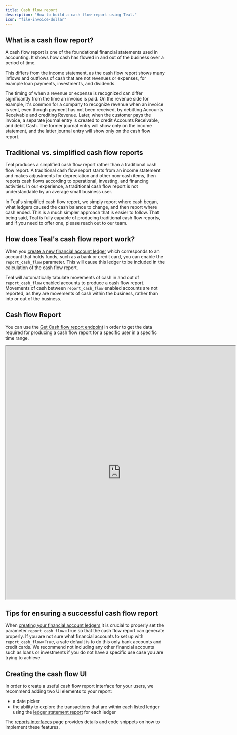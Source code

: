 ```yaml
---
title: Cash flow report
description: "How to build a cash flow report using Teal."
icon: "file-invoice-dollar"
---
```


## What is a cash flow report?

A cash flow report is one of the foundational financial statements used in accounting. It shows how cash has flowed in and out of the business over a period of time.

This differs from the income statement, as the cash flow report shows many inflows and outflows of cash that are not revenues or expenses, for example loan payments, investments, and dividends.

The timing of when a revenue or expense is recognized can differ significantly from the time an invoice is paid. On the revenue side for example, it's common for a company to recognize revenue when an invoice is sent, even though payment has not been received, by debitting Accounts Receivable and crediting Revenue. Later, when the customer pays the invoice, a separate journal entry is created to credit Accounts Receivable, and debit Cash. The former journal entry will show only on the income statement, and the latter journal entry will show only on the cash flow report.

## Traditional vs. simplified cash flow reports

Teal produces a simplified cash flow report rather than a traditional cash flow report. A traditional cash flow report starts from an income statement and makes adjustments for depreciation and other non-cash items, then reports cash flows according to operational, investing, and financing activities. In our experience, a traditional cash flow report is not understandable by an average small business user.

In Teal's simplified cash flow report, we simply report where cash began, what ledgers caused the cash balance to change, and then report where cash ended. This is a much simpler approach that is easier to follow. That being said, Teal is fully capable of producing traditional cash flow reports, and if you need to offer one, please reach out to our team.

## How does Teal's cash flow report work?

When you [create a new financial account ledger](/accounting_package/platform_gl/transactions/create_ledger) which corresponds to an account that holds funds, 
such as a bank or credit card, you can enable the `report_cash_flow` parameter. 
This will cause this ledger to be included in the calculation of the cash flow report.

Teal will automatically tabulate movements of cash in and out of `report_cash_flow` enabled accounts to produce a cash flow report. 
Movements of cash between `report_cash_flow` enabled accounts are not reported, as they are movements of cash within the business, 
rather than into or out of the business.

## Cash flow Report

You can use the [Get Cash flow report endpoint](/api-reference/reports/get-cash-flow-report) in order to get the data required for producing a cash flow report for a specific user in a specific time range.

<iframe
  src="https://codesandbox.io/embed/cashflow-statement-ge9iwv?codemirror=1&fontsize=14&hidenavigation=1&hidedevtools=1&theme=dark&view=preview"
  width="725"
  height="800"
  title="Cash flow report"
  allow="accelerometer; ambient-light-sensor; camera; encrypted-media; geolocation; gyroscope; hid; microphone; midi; payment; usb; vr; xr-spatial-tracking"
  sandbox="allow-forms allow-modals allow-popups allow-presentation allow-same-origin allow-scripts"
></iframe>

## Tips for ensuring a successful cash flow report

When [creating your financial account ledgers](/accounting_package/platform_gl/transactions/create_ledger) it is crucial to properly set the parameter `report_cash_flow`=True so that the cash flow report can generate properly. If you are not sure what financial accounts to set up with `report_cash_flow`=True, a safe default is to do this only bank accounts and credit cards. We recommend not including any other financial accounts such as loans or investments if you do not have a specific use case you are trying to achieve.

## Creating the cash flow UI

In order to create a useful cash flow report interface for your users, we recommend adding two UI elements to your report:

- a date picker
- the ability to explore the transactions that are within each listed ledger using the [ledger statement report](/reports/ledger_statement) for each ledger

The [reports interfaces](/interfaces/reports) page provides details and code snippets on how to implement these features.
